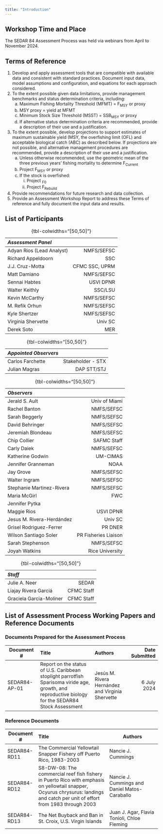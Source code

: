 ```yaml
---
title: "Introduction"
---
```


##	Workshop Time and Place

The SEDAR 84 Assessment Process was held via webinars from April to November 2024.

##	Terms of Reference

1. Develop and apply assessment tools that are compatible with available data and consistent with standard practices. Document input data, model assumptions and configuration, and equations for each approach considered.
2. To the extent possible given data limitations, provide management benchmarks and status determination criteria, including: 
    a. Maximum Fishing Mortality Threshold (MFMT) = F~MSY~ or proxy 
    b. MSY proxy = yield at MFMT 
    c. Minimum Stock Size Threshold (MSST) = SSB~MSY~ or proxy 
    d. If alternative status determination criteria are recommended, provide a description of their use and a justification. 
3. To the extent possible, develop projections to support estimates of maximum sustainable yield (MSY, the overfishing limit (OFL) and acceptable biological catch (ABC) as described below. If projections are not possible, and alternative management procedures are recommended, provide a description of their use and a justification. 
    a. Unless otherwise recommended, use the geometric mean of the three previous years’ fishing mortality to determine F~Current~
    b. Project F~MSY~ or proxy 
    c. If the stock is overfished: 
        i. Project ~F0~ 
        ii. Project F~Rebuild~ 
4. Provide recommendations for future research and data collection. 
5. Provide an Assessment Workshop Report to address these Terms of reference and fully document the input data and results.

##	List of Participants

| ***Assessment Panel*** |  |
| :- | -: |
| Adyan Rios (Lead Analyst) | NMFS/SEFSC |
| Richard Appeldoorn |  SSC |
| J.J. Cruz-Motta | CFMC SSC, UPRM |
| Matt Damiano | NMFS/SEFSC |
| Sennai Habtes | USVI DPNR |
| Walter Keithly | SSC/LSU |
| Kevin McCarthy | NMFS/SEFSC |
| M. Refik Orhun | NMFS/SEFSC |
| Kyle Shertzer | NMFS/SEFSC |
| Virginia Shervette | Univ SC |
| Derek Soto | MER |
: {tbl-colwidths="[50,50]"}

| ***Appointed Observers*** |  |
| :- | -: |
| Carlos Farchette | Stakeholder - STX |
| Julian Magras | DAP STT/STJ |
: {tbl-colwidths="[50,50]"}

| ***Observers*** |  |
| :- | -: |
| Jerald S. Ault | Univ of Miami |
| Rachel Banton | NMFS/SEFSC |
| Sarah Beggerly | NMFS/SEFSC |
| David Behringer | NMFS/SEFSC |
| Jeremiah Blondeau | NMFS/SEFSC |
| Chip Collier | SAFMC Staff |
| Carly Daiek | NMFS/SEFSC |
| Katherine Godwin | UM-CIMAS |
| Jennifer Granneman | NOAA |
| Jay Grove | NMFS/SEFSC |
| Walter Ingram | NMFS/SEFSC |
| Stephanie Martinez-Rivera | NMFS/SEFSC |
| Maria McGirl | FWC |
| Jennifer Pytka | |
| Maggie Rios | USVI DPNR |
| Jesus M. Rivera-Herdández | Univ SC |
| Grisel Rodriguez-Ferrer | PR DNER |
| Wilson Santiago Soler | PR Fisheries Liaison |
| Sarah Stephenson | NMFS/SEFSC |
| Joyah Watkins | Rice University |
: {tbl-colwidths="[50,50]"}

| ***Staff*** |  |
| :- | -: |
| Julie A. Neer | SEDAR |
| Liajay Rivera Garciá | CFMC Staff |
| Graciela Garcia-Moliner | CFMC Staff |
: {tbl-colwidths="[50,50]"}

##	List of Assessment Process Working Papers and Reference Documents

### Documents Prepared for the Assessment Process

Document # | Title	| Authors |	Date Submitted|
 --------- | :-------------- | :--------- | -------: 
SEDAR84-AP-01	| Report on the status of U.S. Caribbean stoplight parrotfish Sparisoma viride age, growth, and reproductive biology for the SEDAR84 Stock Assessment	| Jesús M. Rivera Hernández and Virginia Shervette	| 6 July 2024

### Reference Documents

Document # | Title	| Authors
 ------ | :------------- | ----------
SEDAR84-RD11 | The Commercial Yellowtail Snapper Fishery off Puerto Rico, 1983-2003 |	Nancie J. Cummings
SEDAR84-RD12 |	S8-DW-08: The commercial reef fish fishery in Puerto Rico with emphasis on yellowtail snapper, Ocyurus chrysurus: landings and catch per unit of effort from 1983 through 2003 |	Nancie J. Cummings and Daniel Matos-Caraballo
SEDAR84-RD13	| The Net Buyback and Ban in St. Croix, U.S. Virgin Islands |	Juan J. Agar, Flavia Tonioli, Chloe Fleming
